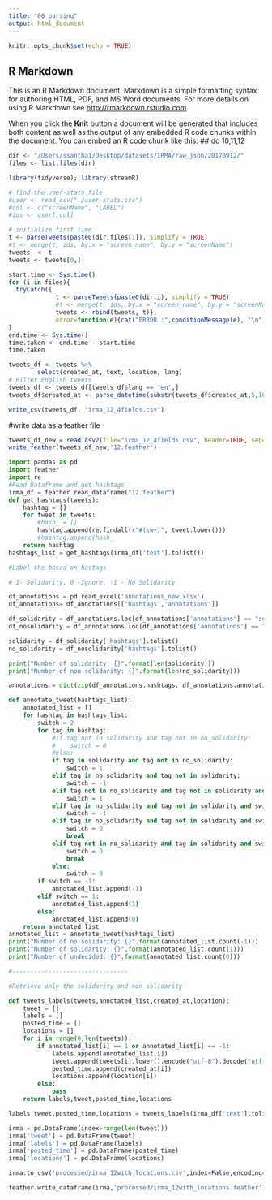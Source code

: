 ```yaml
---
title: "06_parsing"
output: html_document
---
```


```r
knitr::opts_chunk$set(echo = TRUE)
```

## R Markdown

This is an R Markdown document. Markdown is a simple formatting syntax for authoring HTML, PDF, and MS Word documents. For more details on using R Markdown see <http://rmarkdown.rstudio.com>.

When you click the **Knit** button a document will be generated that includes both content as well as the output of any embedded R code chunks within the document. You can embed an R code chunk like this:
## do 10,11,12
```r
dir <- "/Users/ssantha1/Desktop/datasets/IRMA/raw_json/20170912/"
files <- list.files(dir)

library(tidyverse); library(streamR)

# find the user-stats file
#user <- read_csv("./user-stats.csv")
#col <- c("screenName", "LABEL")
#ids <- user[,col]

# initialize first time
t <- parseTweets(paste0(dir,files[1]), simplify = TRUE)
#t <- merge(t, ids, by.x = "screen_name", by.y = "screenName")
tweets  <- t
tweets <- tweets[0,]

start.time <- Sys.time()
for (i in files){
  tryCatch({
             t <- parseTweets(paste0(dir,i), simplify = TRUE)
             #t <- merge(t, ids, by.x = "screen_name", by.y = "screenName")
             tweets <- rbind(tweets, t)}, 
             error=function(e){cat("ERROR :",conditionMessage(e), "\n")})
}
end.time <- Sys.time()
time.taken <- end.time - start.time
time.taken
```
```r
tweets_df <- tweets %>%
        select(created_at, text, location, lang)
# Filter English tweets
tweets_df <- tweets_df[tweets_df$lang == "en",]
tweets_df$created_at <- parse_datetime(substr(tweets_df$created_at,5,100), format = "%b %d %H:%M:%S %z %Y")
```

```r
write_csv(tweets_df, "irma_12_4fields.csv")
```

#write data as a feather file
```r
tweets_df_new = read.csv2(file="irma_12_4fields.csv", header=TRUE, sep=",", stringsAsFactors = FALSE, fileEncoding = "utf-8")
write_feather(tweets_df_new,'12.feather')
```


```python
import pandas as pd
import feather
import re
#Read Dataframe and get hashtags
irma_df = feather.read_dataframe("12.feather")
def get_hashtags(tweets):
    hashtag = []
    for tweet in tweets:
        #hash_ = []
        hashtag.append(re.findall(r"#(\w+)", tweet.lower()))
        #hashtag.append(hash_
    return hashtag
hashtags_list = get_hashtags(irma_df['text'].tolist())

#Label the based on hastags

# 1- Solidarity, 0 -Ignore, -1 - No Solidarity

df_annotations = pd.read_excel('annotations_new.xlsx')
df_annotations= df_annotations[['hashtags','annotations']]

df_solidarity = df_annotations.loc[df_annotations['annotations'] == "solidarity"]
df_nosolidarity = df_annotations.loc[df_annotations['annotations'] == "no solidarity"]

solidarity = df_solidarity['hashtags'].tolist()
no_solidarity = df_nosolidarity['hashtags'].tolist()

print("Number of solidarity: {}".format(len(solidarity)))
print("Number of non solidarity: {}".format(len(no_solidarity)))

annotations = dict(zip(df_annotations.hashtags, df_annotations.annotations))

def annotate_tweet(hashtags_list):
    annotated_list = []
    for hashtag in hashtags_list:
        switch = 2
        for tag in hashtag:
            #if tag not in solidarity and tag not in no_solidarity:
            #    switch = 0
            #else:
            if tag in solidarity and tag not in no_solidarity:
                switch = 1
            elif tag in no_solidarity and tag not in solidarity:
                switch = -1
            elif tag not in no_solidarity and tag not in solidarity and switch==1:
                switch = 1
            elif tag in no_solidarity and tag not in solidarity and switch==-1:
                switch = -1
            elif tag in no_solidarity and tag not in solidarity and switch==1:
                switch = 0
                break
            elif tag not in no_solidarity and tag in solidarity and switch==-1:
                switch = 0
                break
            else:
                switch = 0
        if switch == -1:
            annotated_list.append(-1)
        elif switch == 1:
            annotated_list.append(1)
        else:
            annotated_list.append(0)
    return annotated_list
annotated_list = annotate_tweet(hashtags_list)
print("Number of no solidarity: {}".format(annotated_list.count(-1)))
print("Number of solidarity: {}".format(annotated_list.count(1)))
print("Number of undecided: {}".format(annotated_list.count(0)))

#--------------------------------

#Retrieve only the solidarity and non solidarity

def tweets_labels(tweets,annotated_list,created_at,location):
    tweet = []
    labels = []
    posted_time = []
    locations = []
    for i in range(0,len(tweets)):
        if annotated_list[i] == 1 or annotated_list[i] == -1:
            labels.append(annotated_list[i])
            tweet.append(tweets[i].lower().encode("utf-8").decode("utf-8"))
            posted_time.append(created_at[i])
            locations.append(location[i])
        else:
            pass
    return labels,tweet,posted_time,locations

labels,tweet,posted_time,locations = tweets_labels(irma_df['text'].tolist(),annotated_list,irma_df['created_at'].tolist(),irma_df['location'].tolist()) 

irma = pd.DataFrame(index=range(len(tweet)))
irma['tweet'] = pd.DataFrame(tweet)
irma['labels'] = pd.DataFrame(labels)
irma['posted_time'] = pd.DataFrame(posted_time)
irma['locations'] = pd.DataFrame(locations)

irma.to_csv('processed/irma_12with_locations.csv',index=False,encoding="utf-8")

feather.write_dataframe(irma,'processed/irma_12with_locations.feather')

```

